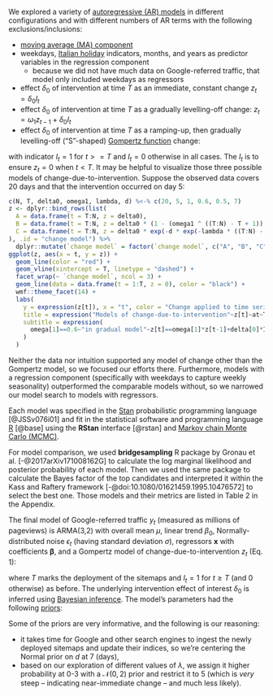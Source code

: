 We explored a variety of [autoregressive (AR) models](https://en.wikipedia.org/wiki/Autoregressive_model) in different configurations and with different numbers of AR terms with the following exclusions/inclusions:

- [moving average (MA) component](https://en.wikipedia.org/wiki/Moving-average_model)
- weekdays, [Italian holiday](https://en.wikipedia.org/wiki/Public_holidays_in_Italy) indicators, months, and years as predictor variables in the regression component
  - because we did not have much data on Google-referred traffic, that model only included weekdays as regressors
- effect $\delta_0$ of intervention at time $T$ as an immediate, constant change $z_t = \delta_0 I_t$
- effect $\delta_0$ of intervention at time $T$ as a gradually levelling-off change: $z_t = \omega_1 z_{t-1} + \delta_0 I_t$
- effect $\delta_0$ of intervention at time $T$ as a ramping-up, then gradually levelling-off ("S"-shaped) [Gompertz function](https://en.wikipedia.org/wiki/Gompertz_function) change:

\begin{equation}
  z_t = \delta_0 \mathrm{e}^{-d \mathrm{e}^{-\lambda (t - T)}} I_t
\end{equation}

with indicator $I_t = 1$ for $t >= T$ and $I_t = 0$ otherwise in all cases. The $I_t$ is to ensure $z_t = 0$ when $t < T$. It may be helpful to visualize those three possible models of change-due-to-intervention. Suppose the observed data covers 20 days and that the intervention occurred on day 5:

```r
c(N, T, delta0, omega1, lambda, d) %<-% c(20, 5, 1, 0.6, 0.5, 7)
z <- dplyr::bind_rows(list(
  A = data.frame(t = T:N, z = delta0),
  B = data.frame(t = T:N, z = delta0 * (1 - (omega1 ^ ((T:N) - T + 1))) / (1 - omega1)),
  C = data.frame(t = T:N, z = delta0 * exp(-d * exp(-lambda * ((T:N) - T))))
), .id = "change model") %>%
  dplyr::mutate(`change model` = factor(`change model`, c("A", "B", "C"), c("instant, constant", "gradually levelling-off", "Gompertz")))
ggplot(z, aes(x = t, y = z)) +
  geom_line(color = "red") +
  geom_vline(xintercept = T, linetype = "dashed") +
  facet_wrap(~ `change model`, ncol = 3) +
  geom_line(data = data.frame(t = 1:T, z = 0), color = "black") +
  wmf::theme_facet(14) +
  labs(
    y = expression(z[t]), x = "t", color = "Change applied to time series",
    title = expression("Models of change-due-to-intervention"~z[t]~at~T==10~"with effect"~delta[0]==1),
    subtitle = expression(
      omega[1]==0.6~"in gradual model"~z[t]==omega[1]*z[t-1]+delta[0]*I[t]~", and "~lambda==0.5~"in Gompertz model"~z[t]==delta[0]*e^(-7*e^(-lambda*(t-T)))
    )
  )
```

Neither the data nor intuition supported any model of change other than the Gompertz model, so we focused our efforts there. Furthermore, models with a regression component (specifically with weekdays to capture weekly seasonality) outperformed the comparable models without, so we narrowed our model search to models with regressors.

Each model was specified in the [Stan](https://en.wikipedia.org/wiki/Stan_(software)) probabilistic programming language [@JSSv076i01] and fit in the statistical software and programming language [R](https://en.wikipedia.org/wiki/R_(programming_language)) [@base] using the **RStan** interface [@rstan] and [Markov chain Monte Carlo (MCMC)](https://en.wikipedia.org/wiki/Markov_chain_Monte_Carlo).

For model comparison, we used **bridgesampling** R package by Gronau et al. [-@2017arXiv171008162G] to calculate the log marginal likelihood and posterior probability of each model. Then we used the same package to calculate the Bayes factor of the top candidates and interpreted it within the Kass and Raftery framework [-@doi:10.1080/01621459.1995.10476572] to select the best one. Those models and their metrics are listed in Table 2 in the Appendix.

The final model of Google-referred traffic $y_t$ (measured as millions of pageviews) is ARMA(3,2) with overall mean $\mu$, linear trend $\beta_0$, Normally-distributed noise $\epsilon_t$ (having standard deviation $\sigma$), regressors $\mathbf{x}$ with coefficients $\mathbf{\beta}$, and a Gompertz model of change-due-to-intervention $z_t$ (Eq. 1):

\begin{align*}
y_t & = \mu + \sum_{p = 1}^3 \phi_p y_{t - p} + \sum_{q = 1}^2 \theta_q \epsilon_{t - q} + \beta_0 t + \sum_{k = 1}^6 \beta_k x_{t,k} + z_t + \epsilon_t;\\
z_t & = \delta_0 \mathrm{e}^{-d \mathrm{e}^{-\lambda (t - T)}} I_t,
\end{align*}

where $T$ marks the deployment of the sitemaps and $I_t = 1$ for $t \geq T$ (and 0 otherwise) as before. The underlying intervention effect of interest $\delta_0$ is inferred using [Bayesian inference](https://en.wikipedia.org/wiki/Bayesian_inference). The model's parameters had the following [priors](https://en.wikipedia.org/wiki/Prior_probability):

\begin{align*}
  \phi_p, \theta_q & \sim \text{Cauchy}(0, 1),~-1 \leq \phi_p, \theta_q \leq 1, p = 1, 2, q = 1, 2;\\
  \sigma, \tau & \sim \text{Cauchy}(0, 5),~\sigma > 0;\\
  \beta_0, \beta_k & \sim \mathcal{N}(0, 10),~k = 0, \ldots, 6;\\
  \mu & \sim \mathcal{N}(8, 4);\\
  d & \sim \mathcal{N}(7, 5);~\text{and}\\
  \lambda & \sim \mathcal{N}(0, 2),~0 < \lambda < 5.
\end{align*}

Some of the priors are very informative, and the following is our reasoning:

- it takes time for Google and other search engines to ingest the newly deployed sitemaps and update their indices, so we're centering the Normal prior on $d$ at 7 (days),
- based on our exploration of different values of $\lambda$, we assign it higher probability at 0-3 with a $\mathcal{N}(0, 2)$ prior and restrict it to 5 (which is *very* steep -- indicating near-immediate change -- and much less likely).

